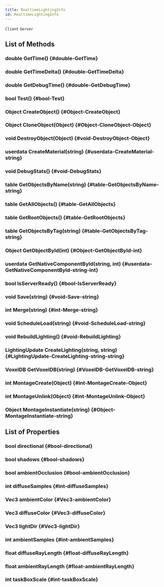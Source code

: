```yaml
---
title: RealtimeLightingInfo
id: RealtimeLightingInfo
---
```

`Client`
`Server`

## List of Methods

### double GetTime() {#double-GetTime}

### double GetTimeDelta() {#double-GetTimeDelta}

### double GetDebugTime() {#double-GetDebugTime}

### bool Test() {#bool-Test}

### Object CreateObject() {#Object-CreateObject}

### Object CloneObject(Object) {#Object-CloneObject-Object}

### void DestroyObject(Object) {#void-DestroyObject-Object}

### userdata CreateMaterial(string) {#userdata-CreateMaterial-string}

### void DebugStats() {#void-DebugStats}

### table GetObjectsByName(string) {#table-GetObjectsByName-string}

### table GetAllObjects() {#table-GetAllObjects}

### table GetRootObjects() {#table-GetRootObjects}

### table GetObjectsByTag(string) {#table-GetObjectsByTag-string}

### Object GetObjectById(int) {#Object-GetObjectById-int}

### userdata GetNativeComponentById(string, int) {#userdata-GetNativeComponentById-string-int}

### bool IsServerReady() {#bool-IsServerReady}

### void Save(string) {#void-Save-string}

### int Merge(string) {#int-Merge-string}

### void ScheduleLoad(string) {#void-ScheduleLoad-string}

### void RebuildLighting() {#void-RebuildLighting}

### LightingUpdate CreateLighting(string, string) {#LightingUpdate-CreateLighting-string-string}

### VoxelDB GetVoxelDB(string) {#VoxelDB-GetVoxelDB-string}

### int MontageCreate(Object) {#int-MontageCreate-Object}

### int MontageUnlink(Object) {#int-MontageUnlink-Object}

### Object MontageInstantiate(string) {#Object-MontageInstantiate-string}

## List of Properties

### bool directional {#bool-directional}

### bool shadows {#bool-shadows}

### bool ambientOcclusion {#bool-ambientOcclusion}

### int diffuseSamples {#int-diffuseSamples}

### Vec3 ambientColor {#Vec3-ambientColor}

### Vec3 diffuseColor {#Vec3-diffuseColor}

### Vec3 lightDir {#Vec3-lightDir}

### int ambientSamples {#int-ambientSamples}

### float diffuseRayLength {#float-diffuseRayLength}

### float ambientRayLength {#float-ambientRayLength}

### int taskBoxScale {#int-taskBoxScale}

